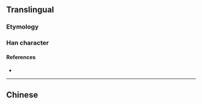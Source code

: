 {{character info/new}}
{{also|倫}}
==Translingual==

===Etymology===
{{Han simp|倫|f=侖|t=仑}}

===Han character===
{{Han char|rn=9|rad=人|as=04|sn=6|four=|canj=OOP|ids=⿰亻仑}}

====References====
* {{Han ref|kx=0096.121|hdz=10124.100|uh=4F26|ud=20262}}

----

==Chinese==
{{zh-see|倫}}